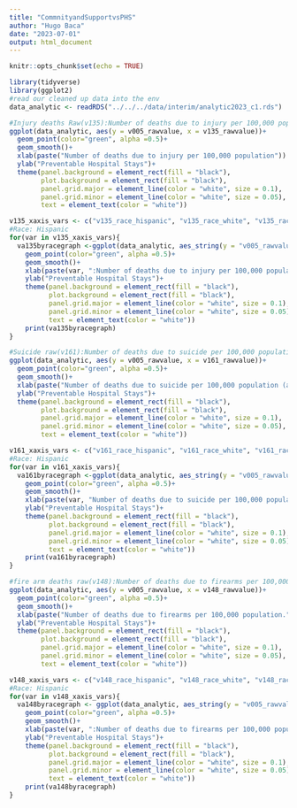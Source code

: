 ```yaml
---
title: "CommnityandSupportvsPHS"
author: "Hugo Baca"
date: "2023-07-01"
output: html_document
---
```


```r
knitr::opts_chunk$set(echo = TRUE)
```

```r
library(tidyverse)
library(ggplot2)
#read our cleaned up data into the env
data_analytic <- readRDS("../../../data/interim/analytic2023_c1.rds")
```

```r
#Injury deaths Raw(v135):Number of deaths due to injury per 100,000 population.
ggplot(data_analytic, aes(y = v005_rawvalue, x = v135_rawvalue))+
  geom_point(color="green", alpha =0.5)+
  geom_smooth()+
  xlab(paste("Number of deaths due to injury per 100,000 population")) +
  ylab("Preventable Hospital Stays")+
  theme(panel.background = element_rect(fill = "black"),
        plot.background = element_rect(fill = "black"),
        panel.grid.major = element_line(color = "white", size = 0.1),
        panel.grid.minor = element_line(color = "white", size = 0.05),
        text = element_text(color = "white"))
```

```r
v135_xaxis_vars <- c("v135_race_hispanic", "v135_race_white", "v135_race_asian", "v135_race_aian", "v135_race_black")
#Race: Hispanic
for(var in v135_xaxis_vars){
  va135byracegraph <-ggplot(data_analytic, aes_string(y = "v005_rawvalue", x = var))+
    geom_point(color="green", alpha =0.5)+
    geom_smooth()+
    xlab(paste(var, ":Number of deaths due to injury per 100,000 population.")) +
    ylab("Preventable Hospital Stays")+
    theme(panel.background = element_rect(fill = "black"),
          plot.background = element_rect(fill = "black"),
          panel.grid.major = element_line(color = "white", size = 0.1),
          panel.grid.minor = element_line(color = "white", size = 0.05),
          text = element_text(color = "white")) 
    print(va135byracegraph)
}

```


```r

#Suicide raw(v161):Number of deaths due to suicide per 100,000 population (age-adjusted).
ggplot(data_analytic, aes(y = v005_rawvalue, x = v161_rawvalue))+
  geom_point(color="green", alpha =0.5)+
  geom_smooth()+
  xlab(paste("Number of deaths due to suicide per 100,000 population (age-adjusted)")) +
  ylab("Preventable Hospital Stays")+
  theme(panel.background = element_rect(fill = "black"),
        plot.background = element_rect(fill = "black"),
        panel.grid.major = element_line(color = "white", size = 0.1),
        panel.grid.minor = element_line(color = "white", size = 0.05),
        text = element_text(color = "white"))
```

```r
v161_xaxis_vars <- c("v161_race_hispanic", "v161_race_white", "v161_race_asian", "v161_race_aian", "v161_race_black")
#Race: Hispanic
for(var in v161_xaxis_vars){
  va161byracegraph <-ggplot(data_analytic, aes_string(y = "v005_rawvalue", x = var))+
    geom_point(color="green", alpha =0.5)+
    geom_smooth()+
    xlab(paste(var, "Number of deaths due to suicide per 100,000 population (age-adjusted).")) +
    ylab("Preventable Hospital Stays")+
    theme(panel.background = element_rect(fill = "black"),
          plot.background = element_rect(fill = "black"),
          panel.grid.major = element_line(color = "white", size = 0.1),
          panel.grid.minor = element_line(color = "white", size = 0.05),
          text = element_text(color = "white")) 
    print(va161byracegraph)
}
```

```r
#fire arm deaths raw(v148):Number of deaths due to firearms per 100,000 population.
ggplot(data_analytic, aes(y = v005_rawvalue, x = v148_rawvalue))+
  geom_point(color="green", alpha =0.5)+
  geom_smooth()+
  xlab(paste("Number of deaths due to firearms per 100,000 population.")) +
  ylab("Preventable Hospital Stays")+
  theme(panel.background = element_rect(fill = "black"),
        plot.background = element_rect(fill = "black"),
        panel.grid.major = element_line(color = "white", size = 0.1),
        panel.grid.minor = element_line(color = "white", size = 0.05),
        text = element_text(color = "white"))

```

```r
v148_xaxis_vars <- c("v148_race_hispanic", "v148_race_white", "v148_race_asian", "v148_race_aian", "v148_race_black")
#Race: Hispanic
for(var in v148_xaxis_vars){
  va148byracegraph <- ggplot(data_analytic, aes_string(y = "v005_rawvalue", x = var))+
    geom_point(color="green", alpha =0.5)+
    geom_smooth()+
    xlab(paste(var, ":Number of deaths due to firearms per 100,000 population.")) +
    ylab("Preventable Hospital Stays")+
    theme(panel.background = element_rect(fill = "black"),
          plot.background = element_rect(fill = "black"),
          panel.grid.major = element_line(color = "white", size = 0.1),
          panel.grid.minor = element_line(color = "white", size = 0.05),
          text = element_text(color = "white")) 
    print(va148byracegraph)
}

```


